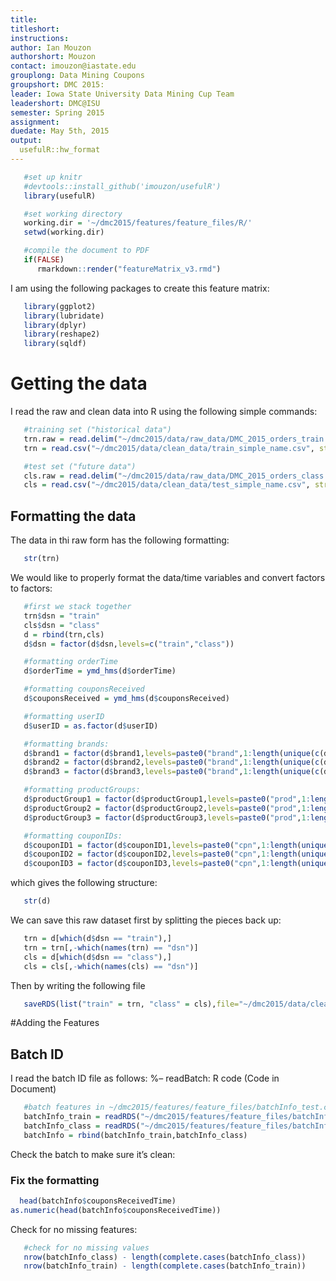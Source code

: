 ```yaml
---
title: 
titleshort:
instructions:
author: Ian Mouzon
authorshort: Mouzon
contact: imouzon@iastate.edu
grouplong: Data Mining Coupons
groupshort: DMC 2015:
leader: Iowa State University Data Mining Cup Team
leadershort: DMC@ISU
semester: Spring 2015
assignment: 
duedate: May 5th, 2015
output:
  usefulR::hw_format
---
```


<!--- # (R code (No Results in Document)) -->
```r
   #set up knitr
   #devtools::install_github('imouzon/usefulR')
   library(usefulR)

   #set working directory
   working.dir = '~/dmc2015/features/feature_files/R/'
   setwd(working.dir)

   #compile the document to PDF
   if(FALSE) 
      rmarkdown::render("featureMatrix_v3.rmd")
```

I am using the following packages to create this feature matrix:
<!--- packageLoad: R code (No Results in Document) -->
```r
   library(ggplot2)
   library(lubridate)
   library(dplyr)
   library(reshape2)
   library(sqldf)
```

# Getting the data
I read the raw and clean data into R using the following simple commands:
<!--- readDat: R code (Code in Document) -->
```r
   #training set ("historical data")
   trn.raw = read.delim("~/dmc2015/data/raw_data/DMC_2015_orders_train.txt", stringsAsFactors = FALSE, sep = "|", quote = "")
   trn = read.csv("~/dmc2015/data/clean_data/train_simple_name.csv", stringsAsFactors = FALSE,na.strings="")[,names(trn.raw)]

   #test set ("future data")
   cls.raw = read.delim("~/dmc2015/data/raw_data/DMC_2015_orders_class.txt", stringsAsFactors = FALSE, sep = "|", quote = "")
   cls = read.csv("~/dmc2015/data/clean_data/test_simple_name.csv", stringsAsFactors = FALSE,na.strings="")[,names(cls.raw)]
```

## Formatting the data
The data in thi raw form has the following formatting:
<!--- struch: R code (No Results in Document) -->
```r
   str(trn) 
```
We would like to properly format the data/time variables and convert factors to factors:
<!--- formatting: R code (No Results in Document) -->
```r
   #first we stack together
   trn$dsn = "train"
   cls$dsn = "class"
   d = rbind(trn,cls)
   d$dsn = factor(d$dsn,levels=c("train","class"))

   #formatting orderTime
   d$orderTime = ymd_hms(d$orderTime)

   #formatting couponsReceived
   d$couponsReceived = ymd_hms(d$couponsReceived)

   #formatting userID
   d$userID = as.factor(d$userID)

   #formatting brands:
   d$brand1 = factor(d$brand1,levels=paste0("brand",1:length(unique(c(d$brand1,d$brand2,d$brand3)))))
   d$brand2 = factor(d$brand2,levels=paste0("brand",1:length(unique(c(d$brand1,d$brand2,d$brand3)))))
   d$brand3 = factor(d$brand3,levels=paste0("brand",1:length(unique(c(d$brand1,d$brand2,d$brand3)))))

   #formatting productGroups:
   d$productGroup1 = factor(d$productGroup1,levels=paste0("prod",1:length(unique(c(d$productGroup1,d$productGroup2,d$productGroup3)))))
   d$productGroup2 = factor(d$productGroup2,levels=paste0("prod",1:length(unique(c(d$productGroup1,d$productGroup2,d$productGroup3)))))
   d$productGroup3 = factor(d$productGroup3,levels=paste0("prod",1:length(unique(c(d$productGroup1,d$productGroup2,d$productGroup3)))))

   #formatting couponIDs:
   d$couponID1 = factor(d$couponID1,levels=paste0("cpn",1:length(unique(c(d$couponID1,d$couponID2,d$couponID3)))))
   d$couponID2 = factor(d$couponID2,levels=paste0("cpn",1:length(unique(c(d$couponID1,d$couponID2,d$couponID3)))))
   d$couponID3 = factor(d$couponID3,levels=paste0("cpn",1:length(unique(c(d$couponID1,d$couponID2,d$couponID3)))))
```
which gives the following structure:
<!--- structh: R code (No Results in Document) -->
```r
   str(d)
```
We can save this raw dataset first by splitting the pieces back up:
<!--- clnsimp: R code (No Results in Document) -->
```r
   trn = d[which(d$dsn == "train"),] 
   trn = trn[,-which(names(trn) == "dsn")]
   cls = d[which(d$dsn == "class"),]
   cls = cls[,-which(names(cls) == "dsn")]
```
Then by writing the following \verb!RDS! file
```r
   saveRDS(list("train" = trn, "class" = cls),file="~/dmc2015/data/clean_data/clean_simple.rds")
```

#Adding the Features

## Batch ID
I read the batch ID file as follows:
%-- readBatch: R code (Code in Document)
<!--- batchIN: R code (No Results in Document) -->
```r
   #batch features in ~/dmc2015/features/feature_files/batchInfo_test.csv, batchInfo_train.csv
   batchInfo_train = readRDS("~/dmc2015/features/feature_files/batchInfo_train.rds")
   batchInfo_class = readRDS("~/dmc2015/features/feature_files/batchInfo_test.rds")
   batchInfo = rbind(batchInfo_train,batchInfo_class)
```

Check the batch to make sure it's clean:

### Fix the formatting
<!--- btchfromt: R code (No Results in Document) -->
```r
  head(batchInfo$couponsReceivedTime)
as.numeric(head(batchInfo$couponsReceivedTime))
```


Check for no missing features:
<!--- checkftt: R code (No Results in Document) -->
```r
   #check for no missing values
   nrow(batchInfo_class) - length(complete.cases(batchInfo_class))
   nrow(batchInfo_train) - length(complete.cases(batchInfo_train))
```



